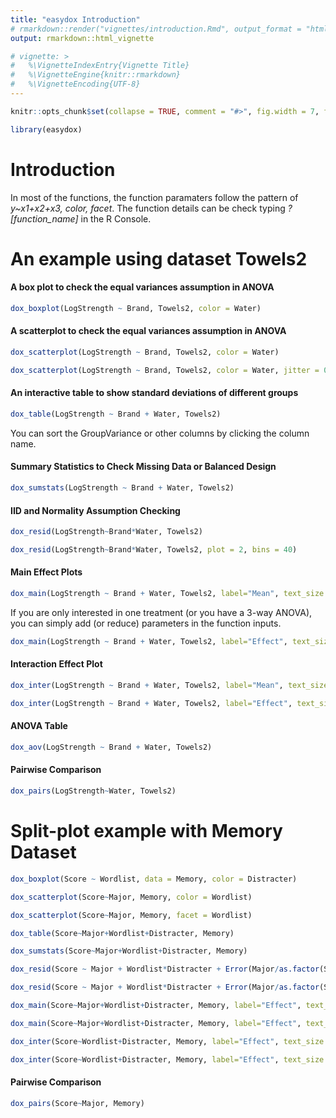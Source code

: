 ```yaml
---
title: "easydox Introduction"
# rmarkdown::render("vignettes/introduction.Rmd", output_format = "html_document")
output: rmarkdown::html_vignette

# vignette: >
#   %\VignetteIndexEntry{Vignette Title}
#   %\VignetteEngine{knitr::rmarkdown}
#   %\VignetteEncoding{UTF-8}
---
```


```r
knitr::opts_chunk$set(collapse = TRUE, comment = "#>", fig.width = 7, fig.height = 4, fig.align = "center")
```


```r
library(easydox)
```

# Introduction

In most of the functions, the function paramaters follow the pattern of *y\~x1+x2+x3, color, facet*. The function details can be check typing *?[function_name]* in the R Console.

# An example using dataset Towels2

#### A box plot to check the equal variances assumption in ANOVA

```r
dox_boxplot(LogStrength ~ Brand, Towels2, color = Water)
```

#### A scatterplot to check the equal variances assumption in ANOVA

```r
dox_scatterplot(LogStrength ~ Brand, Towels2, color = Water)
```

```r
dox_scatterplot(LogStrength ~ Brand, Towels2, color = Water, jitter = 0.15)
```

#### An interactive table to show standard deviations of different groups

```r
dox_table(LogStrength ~ Brand + Water, Towels2)
```

You can sort the GroupVariance or other columns by clicking the column name.


#### Summary Statistics to Check Missing Data or Balanced Design

```r
dox_sumstats(LogStrength ~ Brand + Water, Towels2)
```

#### IID and Normality Assumption Checking

```r
dox_resid(LogStrength~Brand*Water, Towels2)
```

```r
dox_resid(LogStrength~Brand*Water, Towels2, plot = 2, bins = 40)
```

#### Main Effect Plots

```r
dox_main(LogStrength ~ Brand + Water, Towels2, label="Mean", text_size = 14)
```

If you are only interested in one treatment (or you have a 3-way ANOVA), you can simply add (or reduce) parameters in the function inputs.

```r
dox_main(LogStrength ~ Brand + Water, Towels2, label="Effect", text_size = 14)
```

#### Interaction Effect Plot

```r
dox_inter(LogStrength ~ Brand + Water, Towels2, label="Mean", text_size = 14)
```

```r
dox_inter(LogStrength ~ Brand + Water, Towels2, label="Effect", text_size = 14)
```

#### ANOVA Table

```r
dox_aov(LogStrength ~ Brand + Water, Towels2)
```

#### Pairwise Comparison

```r
dox_pairs(LogStrength~Water, Towels2)
```


# Split-plot example with Memory Dataset

```r
dox_boxplot(Score ~ Wordlist, data = Memory, color = Distracter)
```

```r
dox_scatterplot(Score~Major, Memory, color = Wordlist)
```

```r
dox_scatterplot(Score~Major, Memory, facet = Wordlist)
```

```r
dox_table(Score~Major+Wordlist+Distracter, Memory)
```

```r
dox_sumstats(Score~Major+Wordlist+Distracter, Memory)
```

```r
dox_resid(Score ~ Major + Wordlist*Distracter + Error(Major/as.factor(Student2)), Memory)
```

```r
dox_resid(Score ~ Major + Wordlist*Distracter + Error(Major/as.factor(Student2)), Memory, plot = 1)
```

```r
dox_main(Score~Major+Wordlist+Distracter, Memory, label="Effect", text_size = 14)
```

```r
dox_main(Score~Major+Wordlist+Distracter, Memory, label="Effect", text_size = 14)
```


```r
dox_inter(Score~Wordlist+Distracter, Memory, label="Effect", text_size = 14)
```

```r
dox_inter(Score~Wordlist+Distracter, Memory, label="Effect", text_size = 14)
```


#### Pairwise Comparison

```r
dox_pairs(Score~Major, Memory)
```
